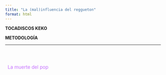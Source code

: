 ```yaml
---
title: "La (mal)influencia del reggueton"
format: html
---
```


**TOCADISCOS KEKO**

**METODOLOGÍA**

------------------------------------------------------------------------

::: {style="display: flex; justify-content: flex-start; align-items: center; margin-top: 3rem; font-size: 1.1em;"}
<a href="evolucion_generos.qmd" style="color: #C674FF; text-decoration: none;"> <i class="fa-solid fa-backward-step" style="margin-right: 8px;"></i> La muerte del pop </a>
:::
